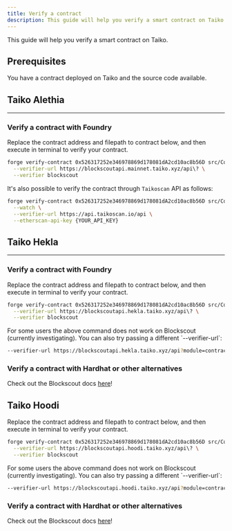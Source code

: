 ```yaml
---
title: Verify a contract
description: This guide will help you verify a smart contract on Taiko.
---
```



This guide will help you verify a smart contract on Taiko.

## Prerequisites

You have a contract deployed on Taiko and the source code available.

## Taiko Alethia

---

### Verify a contract with Foundry

Replace the contract address and filepath to contract below, and then execute in terminal to verify your contract.

```bash
forge verify-contract 0x526317252e346978869d178081dA2cd10ac8b56D src/Counter.sol:Counter \
  --verifier-url https://blockscoutapi.mainnet.taiko.xyz/api\? \
  --verifier blockscout
```

It's also possible to verify the contract through `Taikoscan` API as follows:

```bash
forge verify-contract 0x526317252e346978869d178081dA2cd10ac8b56D src/Counter.sol:Counter \
  --watch \
  --verifier-url https://api.taikoscan.io/api \
  --etherscan-api-key {YOUR_API_KEY}
```

## Taiko Hekla

---

### Verify a contract with Foundry

Replace the contract address and filepath to contract below, and then execute in terminal to verify your contract.

```bash
forge verify-contract 0x526317252e346978869d178081dA2cd10ac8b56D src/Counter.sol:Counter \
  --verifier-url https://blockscoutapi.hekla.taiko.xyz/api\? \
  --verifier blockscout
```

<Aside>
For some users the above command does not work on Blockscout (currently investigating). You can also try passing a different `--verifier-url`:

```bash "https://blockscoutapi.hekla.taiko.xyz/api?module=contract&action=verify"
--verifier-url https://blockscoutapi.hekla.taiko.xyz/api?module=contract&action=verify
```

</Aside>

### Verify a contract with Hardhat or other alternatives

Check out the Blockscout docs [here](https://docs.blockscout.com/for-users/verifying-a-smart-contract)!

## Taiko Hoodi

Replace the contract address and filepath to contract below, and then execute in terminal to verify your contract.

```bash
forge verify-contract 0x526317252e346978869d178081dA2cd10ac8b56D src/Counter.sol:Counter \
  --verifier-url https://blockscoutapi.hoodi.taiko.xyz/api\? \
  --verifier blockscout
```

<Aside>
For some users the above command does not work on Blockscout (currently investigating). You can also try passing a different `--verifier-url`:

```bash "https://blockscoutapi.hoodi.taiko.xyz/api?module=contract&action=verify"
--verifier-url https://blockscoutapi.hoodi.taiko.xyz/api?module=contract&action=verify
```

</Aside>

### Verify a contract with Hardhat or other alternatives

Check out the Blockscout docs [here](https://docs.blockscout.com/for-users/verifying-a-smart-contract)!
